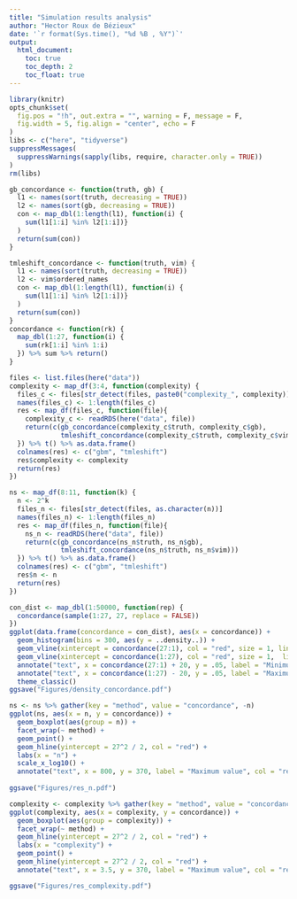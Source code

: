 ```yaml
---
title: "Simulation results analysis"
author: "Hector Roux de Bézieux"
date: '`r format(Sys.time(), "%d %B , %Y")`'
output:
  html_document:
    toc: true
    toc_depth: 2
    toc_float: true
---
```


```r
library(knitr)
opts_chunk$set(
  fig.pos = "!h", out.extra = "", warning = F, message = F,
  fig.width = 5, fig.align = "center", echo = F
)
libs <- c("here", "tidyverse")
suppressMessages(
  suppressWarnings(sapply(libs, require, character.only = TRUE))
)
rm(libs)
```

```r
gb_concordance <- function(truth, gb) {
  l1 <- names(sort(truth, decreasing = TRUE))
  l2 <- names(sort(gb, decreasing = TRUE))
  con <- map_dbl(1:length(l1), function(i) {
    sum(l1[1:i] %in% l2[1:i])}
  )
  return(sum(con))
}

tmleshift_concordance <- function(truth, vim) {
  l1 <- names(sort(truth, decreasing = TRUE))
  l2 <- vim$ordered_names
  con <- map_dbl(1:length(l1), function(i) {
    sum(l1[1:i] %in% l2[1:i])}
  )
  return(sum(con))
}
concordance <- function(rk) {
  map_dbl(1:27, function(i) {
    sum(rk[1:i] %in% 1:i)
  }) %>% sum %>% return()
}
```

```r
files <- list.files(here("data"))
complexity <- map_df(3:4, function(complexity) {
  files_c <- files[str_detect(files, paste0("complexity_", complexity))]
  names(files_c) <- 1:length(files_c)
  res <- map_df(files_c, function(file){
    complexity_c <- readRDS(here("data", file))
    return(c(gb_concordance(complexity_c$truth, complexity_c$gb),
             tmleshift_concordance(complexity_c$truth, complexity_c$vim)))
  }) %>% t() %>% as.data.frame()
  colnames(res) <- c("gbm", "tmleshift")
  res$complexity <- complexity
  return(res)  
})

ns <- map_df(8:11, function(k) {
  n <- 2^k
  files_n <- files[str_detect(files, as.character(n))]
  names(files_n) <- 1:length(files_n)
  res <- map_df(files_n, function(file){
    ns_n <- readRDS(here("data", file))
    return(c(gb_concordance(ns_n$truth, ns_n$gb),
             tmleshift_concordance(ns_n$truth, ns_n$vim)))
  }) %>% t() %>% as.data.frame()
  colnames(res) <- c("gbm", "tmleshift")
  res$n <- n
  return(res)  
})
```

```r
con_dist <- map_dbl(1:50000, function(rep) {
  concordance(sample(1:27, 27, replace = FALSE))
})
ggplot(data.frame(concordance = con_dist), aes(x = concordance)) +
  geom_histogram(bins = 300, aes(y = ..density..)) +
  geom_vline(xintercept = concordance(27:1), col = "red", size = 1, linetype = "dashed") +
  geom_vline(xintercept = concordance(1:27), col = "red", size = 1,  linetype = "dashed") +
  annotate("text", x = concordance(27:1) + 20, y = .05, label = "Minimum\nvalue") +
  annotate("text", x = concordance(1:27) - 20, y = .05, label = "Maximum\nvalue") +
  theme_classic()
ggsave("Figures/density_concordance.pdf")
```

```r
ns <- ns %>% gather(key = "method", value = "concordance", -n)
ggplot(ns, aes(x = n, y = concordance)) +
  geom_boxplot(aes(group = n)) +
  facet_wrap(~ method) +
  geom_point() +
  geom_hline(yintercept = 27^2 / 2, col = "red") +
  labs(x = "n") +
  scale_x_log10() +
  annotate("text", x = 800, y = 370, label = "Maximum value", col = "red")
  
ggsave("Figures/res_n.pdf")
```

```r
complexity <- complexity %>% gather(key = "method", value = "concordance", -complexity)
ggplot(complexity, aes(x = complexity, y = concordance)) +
  geom_boxplot(aes(group = complexity)) +
  facet_wrap(~ method) +
  geom_hline(yintercept = 27^2 / 2, col = "red") +
  labs(x = "complexity") +
  geom_point() +
  geom_hline(yintercept = 27^2 / 2, col = "red") +
  annotate("text", x = 3.5, y = 370, label = "Maximum value", col = "red")

ggsave("Figures/res_complexity.pdf")
```
